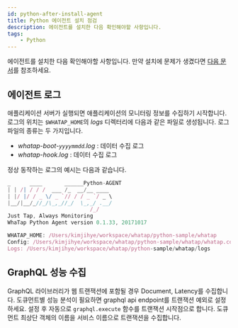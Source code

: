 ```yaml
---
id: python-after-install-agent
title: Python 에이전트 설치 점검
description: 에이전트를 설치한 다음 확인해야할 사항입니다.
tags: 
    - Python
---
```


에이전트를 설치한 다음 확인해야할 사항입니다. 만약 설치에 문제가 생겼다면 [다음 문서](python-agent-troubleshooting)를 참조하세요.

## 에이전트 로그

애플리케이션 서버가 실행되면 애플리케이션의 모니터링 정보를 수집하기 시작합니다. 로그의 위치는 `$WHATAP_HOME`의 *logs* 디렉터리에 다음과 같은 파일로 생성됩니다. 로그 파일의 종류는 두 가지입니다.

* *whatap-boot-```yyyymmdd```.log* : 데이터 수집 로그
* *whatap-hook.log* : 데이터 수집 로그

정상 동작하는 로그의 예시는 다음과 같습니다. 

```javascript title=SH
_      ____       ______Python-AGENT
| | /| / / /  ___ /_  __/__ ____
| |/ |/ / _ \/ _ `// / / _ `/ _ \
|__/|__/_//_/\_,_//_/  \_,_/ .__/
                          /_/
Just Tap, Always Monitoring
WhaTap Python Agent version 0.1.33, 20171017

WHATAP_HOME: /Users/kimjihye/workspace/whatap/python-sample/whatap
Config: /Users/kimjihye/workspace/whatap/python-sample/whatap/whatap.conf
Logs: /Users/kimjihye/workspace/whatap/python-sample/whatap/logs
```

## GraphQL 성능 수집

GraphQL 라이브러리가 웹 트랜잭션에 포함될 경우 Document, Latency를 수집합니다. 도큐먼트별 성능 분석이 필요하면 graphql api endpoint를 트랜잭션 예외로 설정하세요. 설정 후 자동으로 `graphql.execute` 함수를 트랜잭션 시작점으로 합니다. 도큐먼트 최상단 객체의 이름을 서비스 이름으로 트랜잭션을 수집합니다.

